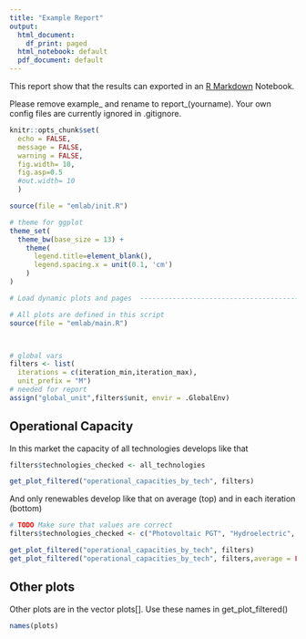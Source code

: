```yaml
---
title: "Example Report"
output:
  html_document:
    df_print: paged
  html_notebook: default
  pdf_document: default
---
```


This report show that the results can exported in an [R Markdown](http://rmarkdown.rstudio.com) Notebook.

Please remove example_ and rename to report_(yourname). Your own config files are currently ignored in .gitignore.


```r

knitr::opts_chunk$set(
  echo = FALSE, 
  message = FALSE, 
  warning = FALSE,
  fig.width= 10,
  fig.asp=0.5
  #out.width= 10
  )

source(file = "emlab/init.R")

# theme for ggplot
theme_set(
  theme_bw(base_size = 13) + 
    theme(
      legend.title=element_blank(),
      legend.spacing.x = unit(0.1, 'cm')
    )
)

# Load dynamic plots and pages  --------------------------------------------------------

# All plots are defined in this script
source(file = "emlab/main.R")



# global vars
filters <- list(
  iterations = c(iteration_min,iteration_max),
  unit_prefix = "M")
# needed for report
assign("global_unit",filters$unit, envir = .GlobalEnv)
```



## Operational Capacity

In this market the capacity of all technologies develops like that


```r

filters$technologies_checked <- all_technologies

get_plot_filtered("operational_capacities_by_tech", filters)

```

And only renewables develop like that on average (top) and in each iteration (bottom)

```r

# TODO Make sure that values are correct
filters$technologies_checked <- c("Photovoltaic PGT", "Hydroelectric", "Onshore wind PGT", "Offshore wind PGT") 

get_plot_filtered("operational_capacities_by_tech", filters)
get_plot_filtered("operational_capacities_by_tech", filters,average = FALSE)


```

## Other plots

Other plots are in the vector plots[]. Use these names in get_plot_filtered()

```r
names(plots)
```



